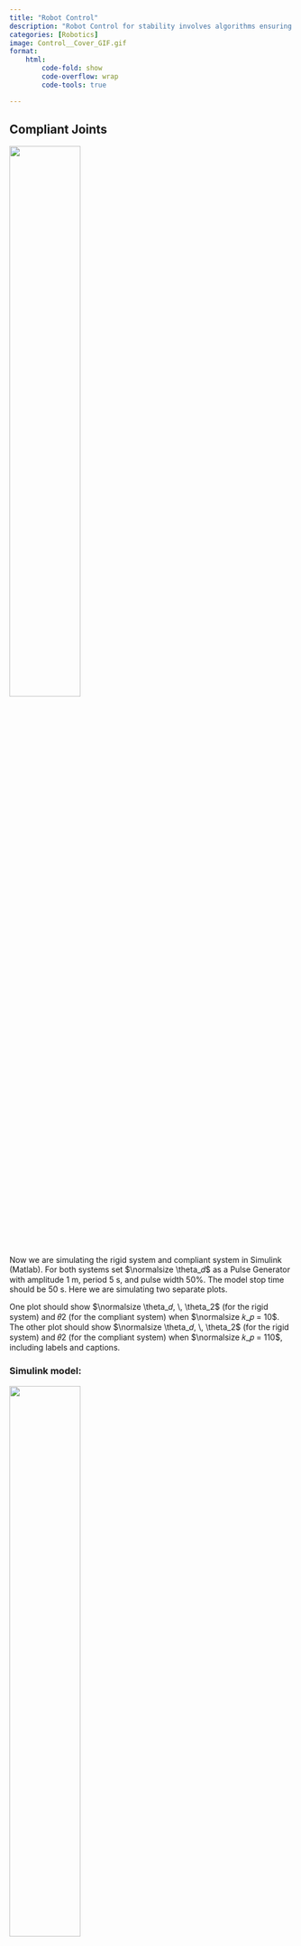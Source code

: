 ```yaml
---
title: "Robot Control"
description: "Robot Control for stability involves algorithms ensuring precise and stable robot motion, for both compliant and rigid body motions, crucial for safe and reliable operation in applications like industrial automation and autonomous systems"
categories: [Robotics]
image: Control__Cover_GIF.gif
format:
    html: 
        code-fold: show
        code-overflow: wrap
        code-tools: true

---
```


## Compliant Joints

![](Images/Compliant_question.png){fig-align="center" width=50%}

Now we are simulating the rigid system and compliant system in Simulink (Matlab). For both systems set $\normalsize \theta_𝑑$ as a Pulse Generator with amplitude 1 m, period 5 s, and pulse width 50%. The model stop time should be 50 s. Here we are simulating two separate plots. 

One plot should show $\normalsize \theta_𝑑, \, \theta_2$ (for the rigid system) and 𝜃2 (for the compliant system) when $\normalsize 𝑘_𝑝 = 10$. The other plot should show $\normalsize \theta_𝑑, \, \theta_2$ (for the rigid system) and 𝜃2 (for the compliant system) when $\normalsize 𝑘_𝑝 = 110$, including labels and captions.


### Simulink model:

![](Images/Compliant_Rigid_circuit.png){fig-align="center" width=50%}

#### Result:

* Closed-loop behavior of both systems when $\normalsize 𝑘_𝑝 = 10$.

![](Images/Rig_Comp_Kp_10.png){fig-align="center" width=50%}

* Closed-loop behavior of both systems when $\normalsize 𝑘_𝑝 = 110$.

![](Images/Rig_Comp_Kp_110.png){fig-align="center" width=50%}


**Does introducing compliance (e.g., the spring between the motor and link) make it easier or harder to control the robot?**

Compliance makes it harder to control the system. Our analysis shows that the added compliance restricts the range of 𝑘𝑝 for which the system is stable. Physically, the added spring causes the second mass to oscillate, and the controllers we design must work to mitigate these oscillations.



## Multivariable Control

![](Images/Multivariable_Control.png){fig-align="center" width=50%} 


In this problem, we will simulate control the robot shown above. We have already obtained the dynamics of this robot (which are the mass, coriolis matrices and the gravity vector) which is mentioned in the code below. The robot starts at joint position $\normalsize \theta = 0$.

Here $\normalsize 𝐿 = 1, 𝑚_1 = 𝑚_2 = 𝑚_3 = 1, and \, 𝐼_3 = 0.1.$

Using the given simulation parameters and frame rates as required, we are modifing the code as needed so that the robot reaches for $\normalsize \theta_d$ using multivariable PD control with gravity compensation:

$\normalsize \tau = 𝐾_𝑃(\theta_𝑑 − \theta) − 𝐾_𝐷 \dot\theta + 𝑔(\theta)$

* CASE 1: A simulation where $\normalsize 𝐾_P = 𝐼$ and $\normalsize 𝐾_𝐷 = 𝐼$. Let the desired position be:

$$\normalsize \theta_d = \left(\begin{array}{cc} 
-2\\
2\\
\pi/4
\end{array}\right)
$$

### Implementation

<details open>
<summary>MATLAB Code</summary>

```matlab 

close all
clear
clc

% create figure
figure
axis([-4, 4, -4, 4])
grid on
hold on

% save as a video file
v = VideoWriter('Multivariable_1.mp4', 'MPEG-4');
v.FrameRate = 100;
open(v);

% pick your system parameters
m1 = 1;
m2 = 1;
m3 = 1;
I3 = 0.1;
L = 1;
g = 9.81;
deltaT = 0.01;

% initial conditions
theta = [0; 0; 0];
thetadot = [0; 0; 0];
thetadotdot = [0; 0; 0];
time = 0;

% forward kinematics to end-effector
S1 = [0;0;0;1;0;0];
S2 = [0;0;0;0;1;0];
S3 = [0;0;1;0;-L;0];
S = [S1, S2, S3];
M3 = [eye(3), [2*L;0;0]; 0 0 0 1];

% For CASE 1
Kp = eye(3);
Kd = eye(3);

M0 = [eye(3), [L;0;0]; 0 0 0 1];
M1 = [eye(3), [L;0;0]; 0 0 0 1];
M2 = [eye(3), [L;0;0]; 0 0 0 1];

for idx = 1:1000

    % get desired position
    theta_d = [-2; 2; pi/4];
    thetadot_d = [0; 0; 0];
    T_d = fk(M3, [S1 S2 S3], theta_d);
    
    % plot the robot
    p0 = [0; 0];
    T1 = fk(M1, S1,theta(1:1,:));
    p1 = T1(1:2,4);                         % position of end of link 1
    T2 = fk(M2,[S1 S2],theta(1:2,:));
    p2 = T2(1:2,4);                         % position of end of link 2
    T3 = fk(M3,[S1 S2 S3],theta(1:3,:));
    p3 = T3(1:2,4);                         % position of end of link 3
    P = [p0, p1, p2, p3];
    cla;
    plot(P(1,:), P(2,:), 'o-', 'color',[1, 0.5, 0],'linewidth',4)

    % plot the desired position
    plot(T_d(1,4), T_d(2,4), 'ok', 'MarkerFaceColor','k')
    drawnow
    frame = getframe(gcf);
    writeVideo(v,frame);
    
    % Mass matrix
    M = [m1 + m2 + m3, 0, -L*m3*sin(theta(3));
            0, m2 + m3, L*m3*cos(theta(3));
            -L*m3*sin(theta(3)), L*m3*cos(theta(3)), m3*L^2 + I3];

    % Coriolis matrix
    C = [0, 0, -L*thetadot(3)*m3*cos(theta(3));
        0, 0, -L*thetadot(3)*m3*sin(theta(3));
        0, 0,                 0];

    % Gravity vector
    G = [0; g*m2 + g*m3; L*g*m3*cos(theta(3))];
    
    % Choose your controller tau (Just for reference and knowledge)
    e1 =    theta_d - theta;
    e1dot = thetadot_d - thetadot;

    % Reference from a journal and a book (Modern Robotics) 
    tau = Kp*(theta_d-theta) + Kd*(thetadot_d - thetadot) + G;
    
    % integrate to update velocity and position
    thetadotdot = M \ (tau - C*thetadot - G);
    thetadot = thetadot + deltaT * thetadotdot;
    theta = theta + deltaT * thetadot;
    time = time + deltaT;

end

close(v);
close all
```
</details>

#### Result:

<img src="Multivariable_1.gif" alt="Animated GIF" loop width="50%" height="100%">


* CASE 2: Reaching for the same $\normalsize \theta_d$ as in the previous part, but now we are tuning $\normalsize 𝐾_𝑃$ and $\normalsize 𝐾_𝐷$ to improve the robot’s performance, thus making a simulation with our best performing gains.

$$\normalsize \theta_d = \left(\begin{array}{cc} 
-2\\
2\\
\pi/4
\end{array}\right)
$$

And here we choose our gains to be: 

$\normalsize K_p = eye(3)*25$

$\normalsize K_d = eye(3)*25$


### Implementation

<details open>
<summary>MATLAB Code</summary>

```matlab
close all
clear
clc

% create figure
figure
axis([-4, 4, -4, 4])
grid on
hold on

% save as a video file
v = VideoWriter('Multivariable_2.mp4', 'MPEG-4');
v.FrameRate = 100;
open(v);

% pick your system parameters
m1 = 1;
m2 = 1;
m3 = 1;
I3 = 0.1;
L = 1;
g = 9.81;
deltaT = 0.01;

% initial conditions
theta = [0; 0; 0];
thetadot = [0; 0; 0];
thetadotdot = [0; 0; 0];
time = 0;

% forward kinematics to end-effector
S1 = [0;0;0;1;0;0];
S2 = [0;0;0;0;1;0];
S3 = [0;0;1;0;-L;0];
S = [S1, S2, S3];
M3 = [eye(3), [2*L;0;0]; 0 0 0 1];

% For CASE 2 (Our best gains that yields the best and the most stable result)
Kp = eye(3)*25;
Kd = eye(3)*25;

M0 = [eye(3), [L;0;0]; 0 0 0 1];
M1 = [eye(3), [L;0;0]; 0 0 0 1];
M2 = [eye(3), [L;0;0]; 0 0 0 1];

for idx = 1:1000

    % get desired position
    theta_d = [-2; 2; pi/4];
    thetadot_d = [0; 0; 0];
    T_d = fk(M3, [S1 S2 S3], theta_d);
    
    % plot the robot
    p0 = [0; 0];
    T1 = fk(M1, S1,theta(1:1,:));
    p1 = T1(1:2,4);                         % position of end of link 1
    T2 = fk(M2,[S1 S2],theta(1:2,:));
    p2 = T2(1:2,4);                         % position of end of link 2
    T3 = fk(M3,[S1 S2 S3],theta(1:3,:));
    p3 = T3(1:2,4);                         % position of end of link 3
    P = [p0, p1, p2, p3];
    cla;
    plot(P(1,:), P(2,:), 'o-', 'color',[1, 0.5, 0],'linewidth',4)
    % plot the desired position
    plot(T_d(1,4), T_d(2,4), 'ok', 'MarkerFaceColor','k')
    drawnow
    frame = getframe(gcf);
    writeVideo(v,frame);
    
    % mass matrix
    M = [m1 + m2 + m3, 0, -L*m3*sin(theta(3));
            0, m2 + m3, L*m3*cos(theta(3));
            -L*m3*sin(theta(3)), L*m3*cos(theta(3)), m3*L^2 + I3];

    % Coriolis matrix
    C = [0, 0, -L*thetadot(3)*m3*cos(theta(3));
        0, 0, -L*thetadot(3)*m3*sin(theta(3));
        0, 0,                 0];

    % Gravity vector
    G = [0; g*m2 + g*m3; L*g*m3*cos(theta(3))];
    
    % Choose your controller tau (Just for reference and knowledge)
    e1 =    theta_d - theta;
    e1dot = thetadot_d - thetadot;

    % Reference from a journal and a book (Modern Robotics) 
    tau = Kp*(theta_d-theta) + Kd*(thetadot_d - thetadot) + G;
    
    % integrate to update velocity and position
    thetadotdot = M \ (tau - C*thetadot - G);
    thetadot = thetadot + deltaT * thetadotdot;
    theta = theta + deltaT * thetadot;
    time = time + deltaT;

end

close(v);
close all
```
</details>

#### Result:

<img src="Multivariable_2.gif" alt="Animated GIF" loop width="50%" height="100%">


* CASE 3: Controlling the robot to move in a circle. Let 𝑡 be the simulation time (variable time in the code), and define the desired trajectory as:

$$\normalsize \theta_d = \left(\begin{array}{cc} 
2\cos(0.5\pi t)\\
2\sin(0.5\pi t)\\
\pi/2
\end{array}\right)
$$

$$\normalsize \dot\theta_d = \left(\begin{array}{cc} 
-\pi\sin(0.5\pi t)\\
\pi\cos(0.5\pi t)\\
0
\end{array}\right)
$$

And here we still keep our best gains: 

$\normalsize K_p = eye(3)*25$

$\normalsize K_d = eye(3)*25$


### Implementation

<details open>
<summary>MATLAB Code</summary>

```matlab
close all
clear
clc

% create figure
figure
axis([-4, 4, -4, 4])
grid on
hold on

% save as a video file
v = VideoWriter('Multivariable_3.mp4', 'MPEG-4');
v.FrameRate = 100;
open(v);

% pick your system parameters
m1 = 1;
m2 = 1;
m3 = 1;
I3 = 0.1;
L = 1;
g = 9.81;
deltaT = 0.01;

% initial conditions
theta = [0; 0; 0];
thetadot = [0; 0; 0];
thetadotdot = [0; 0; 0];
time = 0;

% forward kinematics to end-effector
S1 = [0;0;0;1;0;0];
S2 = [0;0;0;0;1;0];
S3 = [0;0;1;0;-L;0];
S = [S1, S2, S3];
M3 = [eye(3), [2*L;0;0]; 0 0 0 1];

% For CASE 3
Kp = eye(3)*25;
Kd = eye(3)*25;

M0 = [eye(3), [L;0;0]; 0 0 0 1];
M1 = [eye(3), [L;0;0]; 0 0 0 1];
M2 = [eye(3), [L;0;0]; 0 0 0 1];

for idx = 1:1000

    % get desired position
    theta_d = [2*cos(pi*time/2); 2*sin(pi*time/2); pi/2];
    thetadot_d = [-pi*sin(pi*time/2); pi*cos(pi*time/2); 0];
    T_d = fk(M3, [S1 S2 S3], theta_d);
    
    % plot the robot
    p0 = [0; 0];
    T1 = fk(M1, S1,theta(1:1,:));
    p1 = T1(1:2,4);                         % position of end of link 1
    T2 = fk(M2,[S1 S2],theta(1:2,:));
    p2 = T2(1:2,4);                         % position of end of link 2
    T3 = fk(M3,[S1 S2 S3],theta(1:3,:));
    p3 = T3(1:2,4);                         % position of end of link 3
    P = [p0, p1, p2, p3];
    cla;
    plot(P(1,:), P(2,:), 'o-', 'color',[1, 0.5, 0],'linewidth',4)
    % plot the desired position
    plot(T_d(1,4), T_d(2,4), 'ok', 'MarkerFaceColor','k')
    drawnow
    frame = getframe(gcf);
    writeVideo(v,frame);
    
    % mass matrix
    M = [m1 + m2 + m3, 0, -L*m3*sin(theta(3));
            0, m2 + m3, L*m3*cos(theta(3));
            -L*m3*sin(theta(3)), L*m3*cos(theta(3)), m3*L^2 + I3];

    % Coriolis matrix
    C = [0, 0, -L*thetadot(3)*m3*cos(theta(3));
        0, 0, -L*thetadot(3)*m3*sin(theta(3));
        0, 0,                 0];

    % Gravity vector
    G = [0; g*m2 + g*m3; L*g*m3*cos(theta(3))];
    
    % Choose your controller tau (Just for reference and knowledge)
    e1 =    theta_d - theta;
    e1dot = thetadot_d - thetadot;

    % Reference from a journal and a book (Modern Robotics) 
    tau = Kp*(theta_d-theta) + Kd*(thetadot_d - thetadot) + G;
    
    % integrate to update velocity and position
    thetadotdot = M \ (tau - C*thetadot - G);
    thetadot = thetadot + deltaT * thetadotdot;
    theta = theta + deltaT * thetadot;
    time = time + deltaT;

end

close(v);
close all
```
</details>

#### Result:

<img src="Multivariable_3.gif" alt="Animated GIF" loop width="50%" height="100%">


```{=html}
<script>
const tooltipTriggerList = document.querySelectorAll('[data-bs-toggle="tooltip"]')
const tooltipList = [...tooltipTriggerList].map(tooltipTriggerEl => new bootstrap.Tooltip(tooltipTriggerEl))
</script>
<style>
div#quarto-sidebar-glass { display: none !important; }
ul.navbar-nav.navbar-nav-scroll { -webkit-flex-direction: row !important; }
/* #quarto-sidebar { padding: 5px; }
#quarto-sidebar > * { padding: 5px; }
div.sidebar-menu-container > * { padding: 5px 5px 5px 5px; }
#quarto-margin-sidebar { padding: 40px; } */
</style>
```